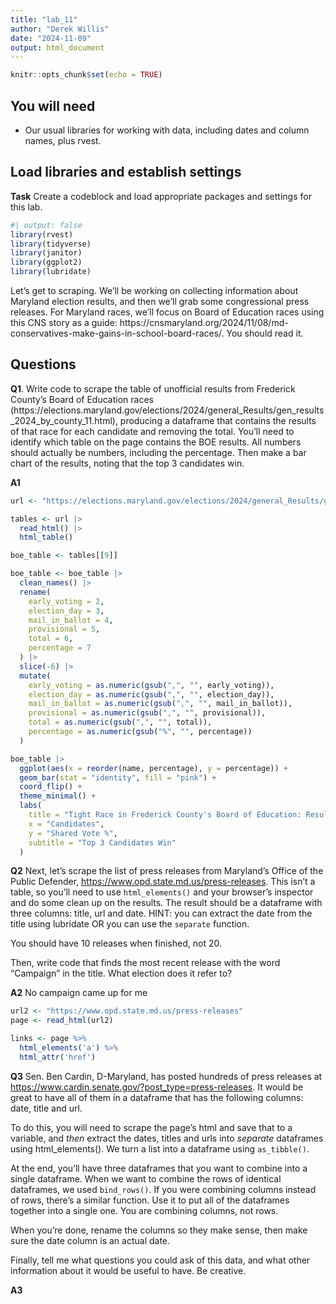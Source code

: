 ```yaml
---
title: "lab_11"
author: "Derek Willis"
date: "2024-11-09"
output: html_document
---
```


```r
knitr::opts_chunk$set(echo = TRUE)
```

## You will need

-   Our usual libraries for working with data, including dates and column names, plus rvest.

## Load libraries and establish settings

**Task** Create a codeblock and load appropriate packages and settings for this lab.

```r
#| output: false
library(rvest)
library(tidyverse)
library(janitor)
library(ggplot2)
library(lubridate)
```


Let's get to scraping. We'll be working on collecting information about Maryland election results, and then we'll grab some congressional press releases. For Maryland races, we'll focus on Board of Education races using this CNS story as a guide: https://cnsmaryland.org/2024/11/08/md-conservatives-make-gains-in-school-board-races/. You should read it.

## Questions

**Q1**. Write code to scrape the table of unofficial results from Frederick County's Board of Education races (https://elections.maryland.gov/elections/2024/general_Results/gen_results_2024_by_county_11.html), producing a dataframe that contains the results of that race for each candidate and removing the total. You'll need to identify which table on the page contains the BOE results. All numbers should actually be numbers, including the percentage. Then make a bar chart of the results, noting that the top 3 candidates win.

**A1**

```r

url <- "https://elections.maryland.gov/elections/2024/general_Results/gen_results_2024_by_county_11.html"

tables <- url |> 
  read_html() |> 
  html_table()

boe_table <- tables[[9]]

boe_table <- boe_table |>
  clean_names() |>
  rename(
    early_voting = 2,
    election_day = 3,
    mail_in_ballot = 4,
    provisional = 5,
    total = 6,
    percentage = 7
  ) |>
  slice(-6) |> 
  mutate(
    early_voting = as.numeric(gsub(",", "", early_voting)),
    election_day = as.numeric(gsub(",", "", election_day)),
    mail_in_ballot = as.numeric(gsub(",", "", mail_in_ballot)),
    provisional = as.numeric(gsub(",", "", provisional)),
    total = as.numeric(gsub(",", "", total)),
    percentage = as.numeric(gsub("%", "", percentage))
  )

boe_table |> 
  ggplot(aes(x = reorder(name, percentage), y = percentage)) + 
  geom_bar(stat = "identity", fill = "pink") +  
  coord_flip() +  
  theme_minimal() +  
  labs(
    title = "Tight Race in Frederick County's Board of Education: Results",
    x = "Candidates",
    y = "Shared Vote %",
    subtitle = "Top 3 Candidates Win"
  )

```

**Q2** Next, let's scrape the list of press releases from Maryland's Office of the Public Defender, <https://www.opd.state.md.us/press-releases>. This isn't a table, so you'll need to use `html_elements()` and your browser's inspector and do some clean up on the results. The result should be a dataframe with three columns: title, url and date. HINT: you can extract the date from the title using lubridate OR you can use the `separate` function.

You should have 10 releases when finished, not 20.

Then, write code that finds the most recent release with the word "Campaign" in the title. What election does it refer to?

**A2** No campaign came up for me

```r
url2 <- "https://www.opd.state.md.us/press-releases"
page <- read_html(url2)

links <- page %>%
  html_elements('a') %>%
  html_attr('href')


```

**Q3** Sen. Ben Cardin, D-Maryland, has posted hundreds of press releases at <https://www.cardin.senate.gov/?post_type=press-releases>. It would be great to have all of them in a dataframe that has the following columns: date, title and url.

To do this, you will need to scrape the page's html and save that to a variable, and *then* extract the dates, titles and urls into *separate* dataframes using html_elements(). We turn a list into a dataframe using `as_tibble()`.

At the end, you'll have three dataframes that you want to combine into a single dataframe. When we want to combine the rows of identical dataframes, we used `bind_rows()`. If you were combining columns instead of rows, there's a similar function. Use it to put all of the dataframes together into a single one. You are combining columns, not rows.

When you're done, rename the columns so they make sense, then make sure the date column is an actual date.

Finally, tell me what questions you could ask of this data, and what other information about it would be useful to have. Be creative.

**A3** 

```r

```

